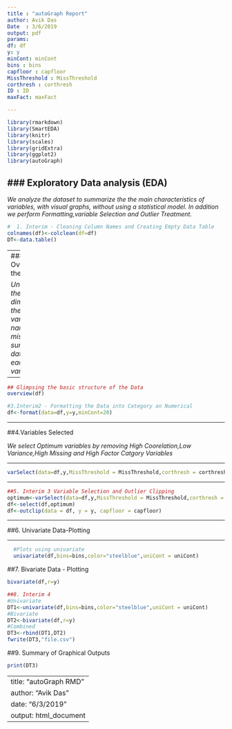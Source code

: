 ```yaml
---
title : "autoGraph Report"
author: Avik Das
Date  : 3/6/2019
output: pdf
params:
df: df
y: y
minCont: minCont
bins : bins
capfloor : capfloor
MissThreshold : MissThreshold
corthresh : corthresh
ID : ID
maxFact: maxFact

---
```

  
```r
library(rmarkdown)
library(SmartEDA)
library(knitr)
library(scales)
library(gridExtra)
library(ggplot2)
library(autoGraph)

```


### Exploratory Data analysis (EDA)
---

*We analyze the dataset to summarize the the main characteristics of variables, with visual graphs, without using a statistical model. In addition we perform Formatting,variable Selection and Outlier
Treatment.* 

```r
#  1. Interim - Cleaning Column Names and Creating Empty Data Table
colnames(df)<-colclean(df=df)
DT<-data.table()
```

---
### 2. Overview of the data

*Understanding the dimensions of the dataset, variable names, overall missing summary and data types of each variables.*

---

```r
## Glimpsing the basic structure of the Data
overview(df)
```

```r
#3.Interim2 - Formatting the Data into Category an Numerical
df<-format(data=df,y=y,minCont=20)

```

---

##4.Variables Selected

*We select Optimum variables by removing High Coorelation,Low Variance,High Missing and High Factor Catgory Variables*

---

```r
varSelect(data=df,y,MissThreshold = MissThreshold,corthresh = corthresh,maxFact = maxFact,ID=ID)
```

---

```r
##5. Interim 3 Variable Selection and Outlier Clipping
optimum<-varSelect(data=df,y,MissThreshold = MissThreshold,corthresh = corthresh,maxFact = maxFact,ID=ID)
df<-select(df,optimum)
df<-outclip(data = df, y = y, capfloor = capfloor)
```

---

##6. Univariate Data-Plotting

---  

```r
  #Plots using univariate
  univariate(df,bins=bins,color="steelblue",uniCont = uniCont)
```

##7. Bivariate Data - Plotting

```r
bivariate(df,r=y)
```

```r
##8. Interim 4
#Univariate
DT1<-univariate(df,bins=bins,color="steelblue",uniCont = uniCont)
#Bivariate
DT2<-bivariate(df,r=y)
#Combined
DT3<-rbind(DT1,DT2)
fwrite(DT3,"file.csv")
```

##9. Summary of Graphical Outputs

```r
print(DT3)

```
---
title:  "autoGraph RMD"
author: "Avik Das"
date:   "6/3/2019"
output: html_document
---
